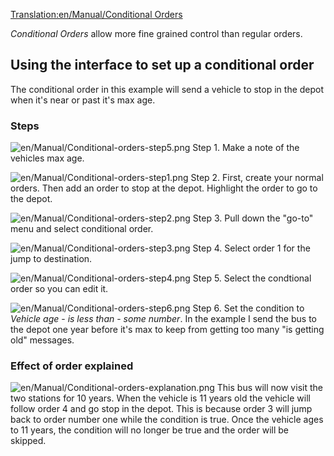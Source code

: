 [[Translation:en/Manual/Conditional Orders]]
{{en/Manual/Tutorial/Navigation}}{{en/Manual/Navigation}}

''Conditional Orders'' allow more fine grained control than regular orders.

== Using the interface to set up a conditional order ==

The conditional order in this example will send a vehicle to stop in the depot when it's near or past it's max age.
===Steps===
[[File:en/Manual/Conditional-orders-step5.png|left]]
Step 1.
Make a note of the vehicles max age.

[[File:en/Manual/Conditional-orders-step1.png|left]]
Step 2.
First, create your normal orders. Then add an order to stop at the depot. Highlight the order to go to the depot.

[[File:en/Manual/Conditional-orders-step2.png|left]]
Step 3.
Pull down the "go-to" menu and select conditional order.

[[File:en/Manual/Conditional-orders-step3.png|left]]
Step 4.
Select order 1 for the jump to destination.

[[File:en/Manual/Conditional-orders-step4.png|left]]
Step 5.
Select the condtional order so you can edit it.


[[File:en/Manual/Conditional-orders-step6.png|left]]
Step 6.
Set the condition to ''Vehicle age'' - ''is less than'' - ''some number''. In the example I send the bus to the depot one year before it's max to keep from getting too many "is getting old" messages.
<br clear="all" />

===Effect of order explained===
[[File:en/Manual/Conditional-orders-explanation.png|left]]
This bus will now visit the two stations for 10 years. When the vehicle is 11 years old the vehicle will follow order 4 and go stop in the depot.
This is because order 3 will jump back to order number one while the condition is true. Once the vehicle ages to 11 years, the condition will no longer be true and the order will be skipped.